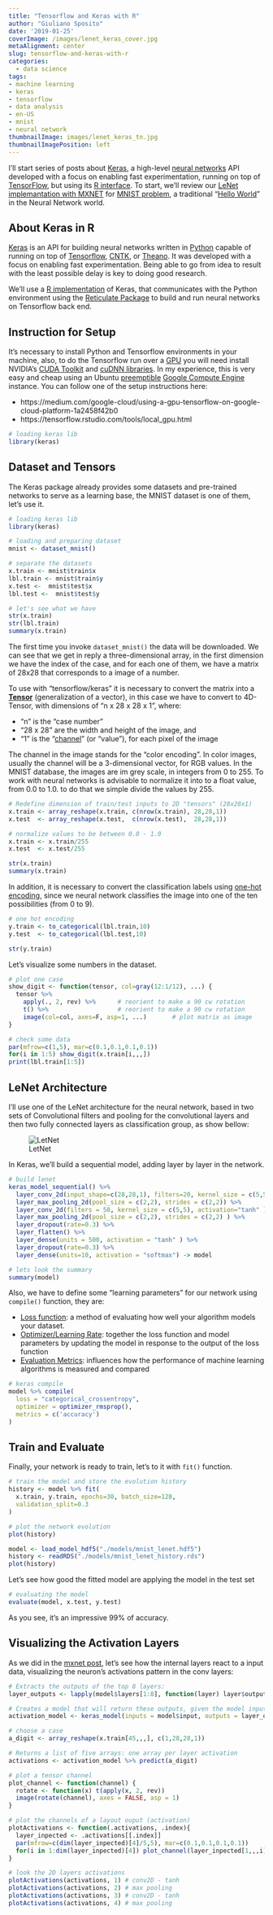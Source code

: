 ```yaml
---
title: "Tensorflow and Keras with R"
author: "Giuliano Sposito"
date: '2019-01-25'
coverImage: /images/lenet_keras_cover.jpg
metaAlignment: center
slug: tensorflow-and-keras-with-r
categories:
  - data science
tags:
- machine learning
- keras
- tensorflow
- data analysis
- en-US
- mnist
- neural network
thumbnailImage: images/lenet_keras_tn.jpg
thumbnailImagePosition: left
---
```


I'll start series of posts about [Keras](https://keras.io/), a high-level [neural networks](https://en.wikipedia.org/wiki/Artificial_neural_network) API developed with a focus on enabling fast experimentation, running on top of [TensorFlow](https://www.tensorflow.org), but using its [R interface](https://keras.rstudio.com/). To start, we'll review our [LeNet implemantation with MXNET](https://yetanotheriteration.netlify.com/2018/01/implementing-lenet-with-mxnet-in-r/) for [MNIST problem](http://yann.lecun.com/exdb/mnist/), a traditional "[Hello World](https://en.wikipedia.org/wiki/%22Hello,_World!%22_program)" in the Neural Network world.


<!--more-->


## About Keras in R

[Keras](https://keras.io/) is an API for building neural networks written in [Python](https://www.python.org/) capable of running on top of [Tensorflow](https://www.tensorflow.org), [CNTK](https://github.com/Microsoft/cntk), or [Theano](https://github.com/Theano/Theano). It was developed with a focus on enabling fast experimentation. Being able to go from idea to result with the least possible delay is key to doing good research.

We'll use a [R implementation](https://keras.rstudio.com/) of Keras, that communicates with the Python environment using the [Reticulate Package](https://rstudio.github.io/reticulate/) to build and run neural networks on Tensorflow back end.


## Instruction for Setup

It's necessary to install  Python and Tensorflow environments in your machine, also, to do the Tensorflow run over a [GPU](https://en.wikipedia.org/wiki/Graphics_processing_unit) you will need install NVIDIA's [CUDA Toolkit](https://developer.nvidia.com/cuda-zone) and [cuDNN libraries](https://developer.nvidia.com/cudnn). In my experience, this is very easy and cheap using an Ubuntu [preemptible](https://cloud.google.com/compute/docs/instances/preemptible) [Google Compute Engine](https://cloud.google.com/) instance. You can follow one of the setup instructions here:


- https://medium.com/google-cloud/using-a-gpu-tensorflow-on-google-cloud-platform-1a2458f42b0
- https://tensorflow.rstudio.com/tools/local_gpu.html

```r
# loading keras lib
library(keras)
```

## Dataset and Tensors

The Keras package already provides some datasets and pre-trained networks to serve as a learning base, the MNIST dataset is one of them, let's use it.


```r

# loading keras lib
library(keras)

# loading and preparing dataset
mnist <- dataset_mnist() 

# separate the datasets
x.train <- mnist$train$x
lbl.train <- mnist$train$y
x.test <-  mnist$test$x
lbl.test <-  mnist$test$y

# let's see what we have
str(x.train)
str(lbl.train)
summary(x.train)

```


The first time you invoke `dataset_mnist()` the data will be downloaded. We can see that we get in reply a three-dimensional array, in the first dimension we have the index of the case, and for each one of them, we have a matrix of 28x28 that corresponds to a image of a number.

To use with "tensorflow/keras" it is necessary to convert the matrix into a **[Tensor](https://hackernoon.com/learning-ai-if-you-suck-at-math-p4-tensors-illustrated-with-cats-27f0002c9b32)** (generalization of a vector), in this case we have to convert to 4D-Tensor, with dimensions of "n x 28 x 28 x 1", where:


- "n" is the "case number"
- "28 x 28" are the width and height of the image, and
- "1" is the "[channel](https://www.tensorflow.org/api_guides/python/image)"  (or "value"), for each pixel of the image
 
The channel in the image stands for the "color encoding". In color images, usually the channel will be a 3-dimensional vector, for RGB values. In the MNIST database, the images are im grey scale, in integers from 0 to 255. To work with neural networks is advisable to normalize it into to a float value, from 0.0 to 1.0. to do that we simple divide the values by 255.

```r

# Redefine dimension of train/test inputs to 2D "tensors" (28x28x1)
x.train <- array_reshape(x.train, c(nrow(x.train), 28,28,1))
x.test  <- array_reshape(x.test,  c(nrow(x.test),  28,28,1))

# normalize values to be between 0.0 - 1.0
x.train <- x.train/255
x.test  <- x.test/255

str(x.train)
summary(x.train)

```


In addition, it is necessary to convert the classification labels using [one-hot encoding](https://machinelearningmastery.com/why-one-hot-encode-data-in-machine-learning/), since we neural network classifies the image into one of the ten possibilities (from 0 to 9).


```r

# one hot encoding
y.train <- to_categorical(lbl.train,10)
y.test  <- to_categorical(lbl.test,10)

str(y.train)

```

Let's visualize some numbers in the dataset.

```r

# plot one case
show_digit <- function(tensor, col=gray(12:1/12), ...) {
  tensor %>% 
    apply(., 2, rev) %>%      # reorient to make a 90 cw rotation
    t() %>%                   # reorient to make a 90 cw rotation
    image(col=col, axes=F, asp=1, ...)       # plot matrix as image
}

# check some data
par(mfrow=c(1,5), mar=c(0.1,0.1,0.1,0.1))
for(i in 1:5) show_digit(x.train[i,,,])
print(lbl.train[1:5])

```


## LeNet Architecture

I'll use one of the LeNet architecture for the neural network, based in two sets of Convolutional filters and pooling for the convolutional layers and then two fully connected layers as classification group, as show bellow:

![LetNet](https://www.pyimagesearch.com/wp-content/uploads/2016/06/lenet_architecture.png)

In Keras, we'll build a sequential model, adding layer by layer in the network.

```r
# build lenet
keras_model_sequential() %>% 
  layer_conv_2d(input_shape=c(28,28,1), filters=20, kernel_size = c(5,5), activation = "tanh") %>% 
  layer_max_pooling_2d(pool_size = c(2,2), strides = c(2,2)) %>% 
  layer_conv_2d(filters = 50, kernel_size = c(5,5), activation="tanh" ) %>% 
  layer_max_pooling_2d(pool_size = c(2,2), strides = c(2,2) ) %>% 
  layer_dropout(rate=0.3) %>% 
  layer_flatten() %>% 
  layer_dense(units = 500, activation = "tanh" ) %>% 
  layer_dropout(rate=0.3) %>% 
  layer_dense(units=10, activation = "softmax") -> model

# lets look the summary
summary(model)
```

Also, we have to define some "learning parameters" for our network using `compile()` function, they are:


- [Loss function](https://blog.algorithmia.com/introduction-to-loss-functions/): a method of evaluating how well your algorithm models your dataset.
- [Optimizer/Learning Rate](https://blog.algorithmia.com/introduction-to-optimizers/): together the loss function and model parameters by updating the model in response to the output of the loss function
- [Evaluation Metrics](https://towardsdatascience.com/metrics-to-evaluate-your-machine-learning-algorithm-f10ba6e38234): influences how the performance of machine learning algorithms is measured and compared

```r
# keras compile
model %>% compile(
  loss = "categorical_crossentropy",
  optimizer = optimizer_rmsprop(),
  metrics = c('accuracy')
)

```

## Train and Evaluate

Finally, your network is ready to train, let's to it with `fit()` function.

```r

# train the model and store the evolution history
history <- model %>% fit(
  x.train, y.train, epochs=30, batch_size=128,
  validation_split=0.3
)

# plot the network evolution
plot(history)
```

```r
model <- load_model_hdf5("./models/mnist_lenet.hdf5")
history <- readRDS("./models/mnist_lenet_history.rds")
plot(history)
```

Let's see how good the fitted model are applying the model in the test set

```r

# evaluating the model
evaluate(model, x.test, y.test)

```

As you see, it's an impressive 99% of accuracy.

## Visualizing the Activation Layers

As we did in the [mxnet post](https://yetanotheriteration.netlify.com/2018/01/implementing-lenet-with-mxnet-in-r/), let's see how the internal layers react to a input data, visualizing the neuron's activations pattern in the conv layers:

```r
# Extracts the outputs of the top 8 layers:
layer_outputs <- lapply(model$layers[1:8], function(layer) layer$output)

# Creates a model that will return these outputs, given the model input:
activation_model <- keras_model(inputs = model$input, outputs = layer_outputs)

# choose a case
a_digit <- array_reshape(x.train[45,,,], c(1,28,28,1))

# Returns a list of five arrays: one array per layer activation
activations <- activation_model %>% predict(a_digit)

# plot a tensor channel
plot_channel <- function(channel) {
  rotate <- function(x) t(apply(x, 2, rev))
  image(rotate(channel), axes = FALSE, asp = 1)
}

# plot the channels of a layout ouput (activation)
plotActivations <- function(.activations, .index){
  layer_inpected <- .activations[[.index]]
  par(mfrow=c(dim(layer_inpected)[4]/5,5), mar=c(0.1,0.1,0.1,0.1))
  for(i in 1:dim(layer_inpected)[4]) plot_channel(layer_inpected[1,,,i])
}

# look the 2D layers activations
plotActivations(activations, 1) # conv2D - tanh
plotActivations(activations, 2) # max pooling
plotActivations(activations, 3) # conv2D - tanh
plotActivations(activations, 4) # max pooling

```

